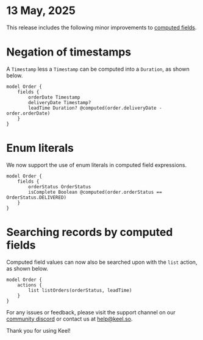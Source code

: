 # 13 May, 2025

This release includes the following minor improvements to [computed fields](/models#computed-fields). 

Negation of timestamps
===

A `Timestamp` less a `Timestamp` can be computed into a `Duration`, as shown below.

```keel
model Order {
    fields {
        orderDate Timestamp 
        deliveryDate Timestamp?
        leadTime Duration? @computed(order.deliveryDate - order.orderDate)
    }
}
```

Enum literals
===

We now support the use of enum literals in computed field expressions.

```keel
model Order {
    fields {
        orderStatus OrderStatus
        isComplete Boolean @computed(order.orderStatus == OrderStatus.DELIVERED)
    }
}
```

Searching records by computed fields
===

Computed field values can now also be searched upon with the `list` action, as shown below.

```keel
model Order {
    actions {
        list listOrders(orderStatus, leadTime)
    }
}
```


For any issues or feedback, please visit the support channel on our [community discord](https://keel.so/discord) or contact us at [help@keel.so](mailto:help@keel.so).

Thank you for using Keel!